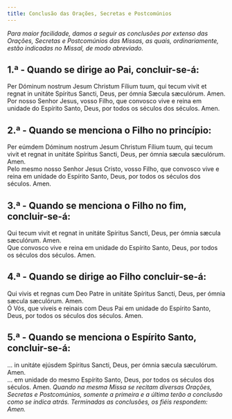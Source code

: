 ```yaml
---
title: Conclusão das Orações, Secretas e Postcomúnios
---
```


<em>
  Para maior facilidade, damos a seguir as conclusões por extenso das Orações,
  Secretas e Postcomúnios das Missas, as quais, ordinariamente, estão indicadas
  no Missal, de modo abreviado.
</em>

## 1.ª - Quando se dirige ao Pai, concluir-se-á:

<div class="grid grid-cols-2 gap-5">
  <span class="text-justify">
    Per Dóminum nostrum Jesum Christum Fílium tuum, qui tecum vivit et regnat in
    unitáte Spíritus Sancti, Deus, per ómnia Sæcula sæculórum. Amen.
  </div>
  <span class="text-justify">
    Por nosso Senhor Jesus, vosso Filho, que convosco vive e reina em unidade do
    Espírito Santo, Deus, por todos os séculos dos séculos. Amen.
  </div>
</div>

## 2.ª - Quando se menciona o Filho no princípio:

<div class="grid grid-cols-2 gap-5">
  <span class="text-justify">
    Per eúmdem Dóminum nostrum Jesum Christum Fílium tuum, qui tecum vivit et
    regnat in unitáte Spíritus Sancti, Deus, per ómnia sæcula sæculórum. Amen.
  </div>
  <span class="text-justify">
    Pelo mesmo nosso Senhor Jesus Cristo, vosso Filho, que convosco vive e reina
    em unidade do Espírito Santo, Deus, por todos os séculos dos séculos. Amen.
  </div>
</div>

## 3.ª - Quando se menciona o Filho no fim, concluir-se-á:

<div class="grid grid-cols-2 gap-5">
  <span class="text-justify">
    Qui tecum vivit et regnat in unitáte Spíritus Sancti, Deus, per ómnia sæcula
    sæculórum. Amen.
  </div>
  <span class="text-justify">
    Que convosco vive e reina em unidade do Espírito Santo, Deus, por todos os
    séculos dos séculos. Amen.
  </div>
</div>

## 4.ª - Quando se dirige ao Filho concluir-se-á:

<div class="grid grid-cols-2 gap-5">
  <span class="text-justify">
    Qui vivis et regnas cum Deo Patre in unitáte Spíritus Sancti, Deus, per
    ómnia sæcula sæculórum. Amen.
  </div>
  <span class="text-justify">
    Ó Vós, que viveis e reinais com Deus Pai em unidade do Espírito Santo, Deus,
    por todos os séculos dos séculos. Amen.
  </div>
</div>

## 5.ª - Quando se menciona o Espírito Santo, concluir-se-á:

<div class="grid grid-cols-2 gap-5">
  <span class="text-justify">
    ... in unitáte ejúsdem Spíritus Sancti, Deus, per ómnia sæcula sæculórum.
    Amen.
  </div>
  <span class="text-justify">
    ... em unidade do mesmo Espírito Santo, Deus, por todos os séculos dos
    séculos. Amen.
  </div>
</div>

<em>
  Quando na mesma Missa se recitam diversas Orações, Secretas e Postcomúnios,
  somente a primeira e a última terão a conclusão como se indica atrás.
  Terminadas as conclusões, os fiéis respondem: Amen.
</em>

